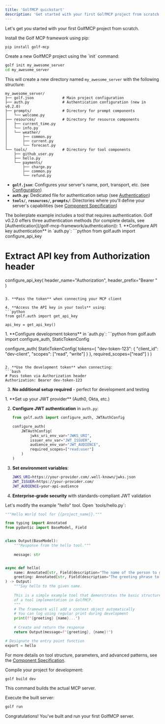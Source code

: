 ```yaml
---
title: 'GolfMCP quickstart'
description: 'Get started with your first GolfMCP project from scratch.'
---
```


Let's get you started with your first GolfMCP project from scratch.

<Steps>
<Step title="Install GolfMCP">
Install the Golf MCP framework using pip:

```bash
pip install golf-mcp
```
</Step>

<Step title="Initialize your project">
Create a new GolfMCP project using the `init` command:

```bash
golf init my_awesome_server
cd my_awesome_server
```

This will create a new directory named `my_awesome_server` with the following structure:

```
my_awesome_server/
├── golf.json             # Main project configuration
├── auth.py               # Authentication configuration (new in v0.2.0)
├── prompts/              # Directory for prompt components
│   └── welcome.py
├── resources/            # Directory for resource components
│   ├── current_time.py
│   └── info.py
│   └── weather/
│       ├── common.py
│       ├── current.py
│       └── forecast.py
└── tools/                # Directory for tool components
    ├── github_user.py
    ├── hello.py
    └── payments/
        ├── charge.py
        ├── common.py
        └── refund.py
```

- **`golf.json`**: Configures your server's name, port, transport, etc. (see [Configuration](/golf-mcp-framework/configuration))
- **`auth.py`**: Dedicated file for authentication setup (see [Authentication](/golf-mcp-framework/authentication))
- **`tools/`**, **`resources/`**, **`prompts/`**: Directories where you'll define your server's capabilities (see [Component Specification](/golf-mcp-framework/component-specification))
</Step>

<Step title="Set up authentication">
The boilerplate example includes a tool that requires authentication. Golf v0.2.0 offers three authentication methods (for complete details, see [Authentication](/golf-mcp-framework/authentication)):

<Tabs>
<Tab title="API key authentication">
1. **Configure API key authentication** in `auth.py`:
   ```python
   from golf.auth import configure_api_key
   
   # Extract API key from Authorization header
   configure_api_key(
       header_name="Authorization",
       header_prefix="Bearer "
   )
   ```

3. **Pass the token** when connecting your MCP client

4. **Access the API key in your tools** using:
   ```python
   from golf.auth import get_api_key
   
   api_key = get_api_key()
   ```
</Tab>

<Tab title="Development authentication">
1. **Configure development tokens** in `auth.py`:
   ```python
   from golf.auth import configure_auth, StaticTokenConfig
   
   configure_auth(
       StaticTokenConfig(
           tokens={
               "dev-token-123": {
                   "client_id": "dev-client",
                   "scopes": ["read", "write"]
               }
           },
           required_scopes=["read"]
       )
   )
   ```

2. **Use the development token** when connecting:
   ```bash
   # Pass token via Authorization header
   Authorization: Bearer dev-token-123
   ```

3. **No additional setup required** - perfect for development and testing
</Tab>

<Tab title="JWT authentication (Production)">
1. **Set up your JWT provider** (Auth0, Okta, etc.)

2. **Configure JWT authentication** in `auth.py`:
   ```python
   from golf.auth import configure_auth, JWTAuthConfig
   
   configure_auth(
       JWTAuthConfig(
           jwks_uri_env_var="JWKS_URI",
           issuer_env_var="JWT_ISSUER",
           audience_env_var="JWT_AUDIENCE",
           required_scopes=["read:user"]
       )
   )
   ```

3. **Set environment variables**:
   ```bash
   JWKS_URI=https://your-provider.com/.well-known/jwks.json
   JWT_ISSUER=https://your-provider.com/
   JWT_AUDIENCE=your-api-audience
   ```

4. **Enterprise-grade security** with standards-compliant JWT validation
</Tab>
</Tabs>
</Step>

<Step title="Create your first tool">
Let's modify the example "hello" tool. Open `tools/hello.py`:

```python
"""Hello World tool for {{project_name}}."""

from typing import Annotated
from pydantic import BaseModel, Field


class Output(BaseModel):
    """Response from the hello tool."""
    
    message: str


async def hello(
    name: Annotated[str, Field(description="The name of the person to greet")] = "World",
    greeting: Annotated[str, Field(description="The greeting phrase to use")] = "Hello"
) -> Output:
    """Say hello to the given name.
    
    This is a simple example tool that demonstrates the basic structure
    of a tool implementation in GolfMCP.
    """
    # The framework will add a context object automatically
    # You can log using regular print during development
    print(f"{greeting} {name}...")
    
    # Create and return the response
    return Output(message=f"{greeting}, {name}!")

# Designate the entry point function
export = hello
```

For more details on tool structure, parameters, and advanced patterns, see the [Component Specification](/golf-mcp-framework/component-specification).
</Step>

<Step title="Build for development">
Compile your project for development:

```bash
golf build dev
```

This command builds the actual MCP server.
</Step>

<Step title="Run your server">
Execute the built server:

```bash
golf run
```

Congratulations! You've built and run your first GolfMCP server.
</Step>
</Steps> 